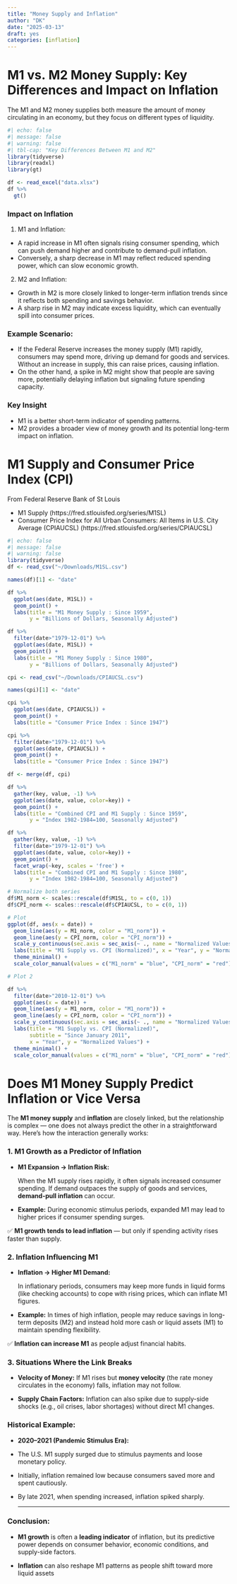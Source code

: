 ```yaml
---
title: "Money Supply and Inflation"
author: "DK"
date: "2025-03-13"
draft: yes
categories: [inflation]
---
```


# M1 vs. M2 Money Supply: Key Differences and Impact on Inflation

The M1 and M2 money supplies both measure the amount of money circulating in an economy, but they focus on different types of liquidity.

```r
#| echo: false
#| message: false
#| warning: false
#| tbl-cap: "Key Differences Between M1 and M2"
library(tidyverse)
library(readxl)
library(gt)

df <- read_excel("data.xlsx")
df %>% 
  gt()

```



### Impact on Inflation

1. M1 and Inflation:

- A rapid increase in M1 often signals rising consumer spending, which can push demand higher and contribute to demand-pull inflation.
- Conversely, a sharp decrease in M1 may reflect reduced spending power, which can slow economic growth.

2. M2 and Inflation:

- Growth in M2 is more closely linked to longer-term inflation trends since it reflects both spending and savings behavior.
- A sharp rise in M2 may indicate excess liquidity, which can eventually spill into consumer prices.

### Example Scenario:

- If the Federal Reserve increases the money supply (M1) rapidly, consumers may spend more, driving up demand for goods and services. Without an increase in supply, this can raise prices, causing inflation.
- On the other hand, a spike in M2 might show that people are saving more, potentially delaying inflation but signaling future spending capacity.


### Key Insight

- M1 is a better short-term indicator of spending patterns.
- M2 provides a broader view of money growth and its potential long-term impact on inflation.

# M1 Supply and Consumer Price Index (CPI)

From Federal Reserve Bank of St Louis 

- M1 Supply (https://fred.stlouisfed.org/series/M1SL)
- Consumer Price Index for All Urban Consumers: All Items in U.S. City Average (CPIAUCSL) (https://fred.stlouisfed.org/series/CPIAUCSL)

```r
#| echo: false
#| message: false
#| warning: false
library(tidyverse)
df <- read_csv("~/Downloads/M1SL.csv")

names(df)[1] <- "date"

df %>% 
  ggplot(aes(date, M1SL)) +
  geom_point() +
  labs(title = "M1 Money Supply : Since 1959",
       y = "Billions of Dollars, Seasonally Adjusted")

df %>% 
  filter(date>"1979-12-01") %>% 
  ggplot(aes(date, M1SL)) +
  geom_point() +
  labs(title = "M1 Money Supply : Since 1980",
       y = "Billions of Dollars, Seasonally Adjusted")

cpi <- read_csv("~/Downloads/CPIAUCSL.csv")

names(cpi)[1] <- "date"

cpi %>% 
  ggplot(aes(date, CPIAUCSL)) +
  geom_point() +
  labs(title = "Consumer Price Index : Since 1947")

cpi %>% 
  filter(date>"1979-12-01") %>% 
  ggplot(aes(date, CPIAUCSL)) +
  geom_point() +
  labs(title = "Consumer Price Index : Since 1947")

df <- merge(df, cpi)

df %>% 
  gather(key, value, -1) %>% 
  ggplot(aes(date, value, color=key)) +
  geom_point() +
  labs(title = "Combined CPI and M1 Supply : Since 1959",
       y = "Index 1982-1984=100, Seasonally Adjusted")

df %>% 
  gather(key, value, -1) %>% 
  filter(date>"1979-12-01") %>% 
  ggplot(aes(date, value, color=key)) +
  geom_point() +
  facet_wrap(~key, scales = 'free') +
  labs(title = "Combined CPI and M1 Supply : Since 1980",
       y = "Index 1982-1984=100, Seasonally Adjusted")

# Normalize both series
df$M1_norm <- scales::rescale(df$M1SL, to = c(0, 1))
df$CPI_norm <- scales::rescale(df$CPIAUCSL, to = c(0, 1))

# Plot
ggplot(df, aes(x = date)) +
  geom_line(aes(y = M1_norm, color = "M1_norm")) +
  geom_line(aes(y = CPI_norm, color = "CPI_norm")) +
  scale_y_continuous(sec.axis = sec_axis(~ ., name = "Normalized Values")) +
  labs(title = "M1 Supply vs. CPI (Normalized)", x = "Year", y = "Normalized Values") +
  theme_minimal() +
  scale_color_manual(values = c("M1_norm" = "blue", "CPI_norm" = "red"))

# Plot 2

df %>% 
  filter(date>"2010-12-01") %>% 
  ggplot(aes(x = date)) +
  geom_line(aes(y = M1_norm, color = "M1_norm")) +
  geom_line(aes(y = CPI_norm, color = "CPI_norm")) +
  scale_y_continuous(sec.axis = sec_axis(~ ., name = "Normalized Values")) +
  labs(title = "M1 Supply vs. CPI (Normalized)", 
       subtitle = "Since January 2011",
       x = "Year", y = "Normalized Values") +
  theme_minimal() +
  scale_color_manual(values = c("M1_norm" = "blue", "CPI_norm" = "red"))

```



# Does M1 Money Supply Predict Inflation or Vice Versa

The **M1 money supply** and **inflation** are closely linked, but the relationship is complex — one does not always predict the other in a straightforward way. Here's how the interaction generally works:

### **1. M1 Growth as a Predictor of Inflation**

-   **M1 Expansion → Inflation Risk:**\

    When the M1 supply rises rapidly, it often signals increased consumer spending. If demand outpaces the supply of goods and services, **demand-pull inflation** can occur.

-   **Example:** During economic stimulus periods, expanded M1 may lead to higher prices if consumer spending surges.

✅ **M1 growth tends to lead inflation** — but only if spending activity rises faster than supply.

### **2. Inflation Influencing M1**

-   **Inflation → Higher M1 Demand:**\

    In inflationary periods, consumers may keep more funds in liquid forms (like checking accounts) to cope with rising prices, which can inflate M1 figures.

-   **Example:** In times of high inflation, people may reduce savings in long-term deposits (M2) and instead hold more cash or liquid assets (M1) to maintain spending flexibility.

✅ **Inflation can increase M1** as people adjust financial habits.

### **3. Situations Where the Link Breaks**

-   **Velocity of Money:** If M1 rises but **money velocity** (the rate money circulates in the economy) falls, inflation may not follow.

-   **Supply Chain Factors:** Inflation can also spike due to supply-side shocks (e.g., oil crises, labor shortages) without direct M1 changes.

### **Historical Example:**

-   **2020–2021 (Pandemic Stimulus Era):**

-   The U.S. M1 supply surged due to stimulus payments and loose monetary policy.
-   Initially, inflation remained low because consumers saved more and spent cautiously.
-   By late 2021, when spending increased, inflation spiked sharply.

    ------------------------------------------------------------------------

### **Conclusion:**

-   **M1 growth** is often a **leading indicator** of inflation, but its predictive power depends on consumer behavior, economic conditions, and supply-side factors.

-   **Inflation** can also reshape M1 patterns as people shift toward more liquid assets
